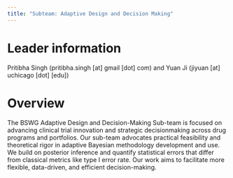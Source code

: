 ```yaml
---
title: "Subteam: Adaptive Design and Decision Making"
---
```


# Leader information

 Pritibha Singh (pritibha.singh \[at\] gmail \[dot\] com) and Yuan Ji (jiyuan \[at\] uchicago \[dot\] \[edu\])

# Overview

The BSWG Adaptive Design and Decision-Making Sub-team is focused on advancing clinical trial innovation and strategic decisionmaking across drug programs and portfolios. Our sub-team advocates practical feasibility and theoretical rigor in adaptive Bayesian methodology development and use. We build on posterior inference and quantify statistical errors that differ from classical metrics like type I error rate. Our work aims to facilitate more flexible, data-driven, and efficient decision-making.

